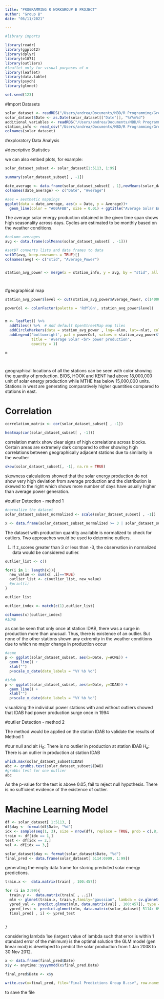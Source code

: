 ```yaml
---
title: "PROGRAMMING R WORKGROUP B PROJECT"
author: "Group B"
date: "06/11/2021"

---
```


```r

#library imports

library(readr)
library(ggplot2)
library(dplyr)
library(e1071)
library(outliers)
#leaflet only for visual purposes of m
library(leaflet)
library(data.table)
library(psych)
library(glmnet)

set.seed(123)

```

#Import Datasets


```r

solar_dataset <- readRDS("/Users/andrea/Documents/MBD/R Programming/Group Project Nov 6/solar_dataset.RData")
solar_dataset$Date <- as.Date(solar_dataset[["Date"]], "%Y%m%d")
additional_variables <- readRDS("/Users/andrea/Documents/MBD/R Programming/Group Project Nov 6/additional_variables.RData")
station_info <- read_csv("/Users/andrea/Documents/MBD/R Programming/Group Project Nov 6/station_info.csv")
colnames(solar_dataset)

```

#exploratory Data Analysis 

#descriptive Statistics

we can also embed plots, for example:

```r

solar_dataset_subset <- solar_dataset[1:5113, 1:99]

summary(solar_dataset_subset[ , -1])

```

```r

date_average <- data.frame(solar_dataset_subset[ , 1],rowMeans(solar_dataset_subset[ , -1]))
colnames(date_average) <- c("Date", "Average")

#aes = aesthetic mappings
ggplot(data = date_average, aes(x = Date, y = Average))+
  geom_line(color = "#00AFBB", size = 0.01) + ggtitle("Average Solar Energy Production across stations (1994-2007)")+ theme(plot.title = element_text(hjust = 0.5))

```

The average solar energy production obtained in the given time span shows high seasonality across days. Cycles are estimated to be monthly based on the weather conditions. 


```r


#column averages
avg <- data.frame(colMeans(solar_dataset_subset[ , -1]))

#setDT converts lists and data frames to data
setDT(avg, keep.rownames = TRUE)[]
colnames(avg) <- c("stid", "Average_Power")


station_avg_power <- merge(x = station_info, y = avg, by = "stid", all = TRUE)




```


#geographical map

```r


station_avg_power$level <- cut(station_avg_power$Average_Power, c(14000000,15000000,16000000, 17000000, 18000000, 19000000), labels = c("<15mn", "15-16mn", "16-17mn", "17-18mn", ">18mn"))

powerCol <- colorFactor(palette = 'RdYlGn', station_avg_power$level)


m <- leaflet() %>%
  addTiles() %>%  # Add default OpenStreetMap map tiles
  addCircleMarkers(data = station_avg_power , lng=~elon, lat=~nlat, color = ~powerCol(level), popup = ~stid) %>%
  addLegend('bottomright', pal = powerCol, values = station_avg_power$level,
            title = 'Average Solar <br> power production',
            opacity = 1)

m




```


geographical locations of all the stations can be seen with color showing the quantity of production.  BIOS, HOOK and KENT had above 18,000,000 unit of solar energy production while MTHE has below 15,000,000 units. Stations in west are generating comparatively higher quantities compared to stations in east. 


# Correlation

```r

correlation_matrix <- cor(solar_dataset_subset[ , -1])

heatmap(cor(solar_dataset_subset[ , -1]))

```

correlation matrix show clear signs of high correlations across blocks. Certain areas are extremely dark compared to other showing high correlations between geographically adjacent stations due to similarity in the weather


```r

skew(solar_dataset_subset[, -1], na.rm = TRUE)


```


skewness calculations showed that the solar energy production do not show very high deviation from average production and the distribution is skewed to the right which shows more number of days have usually higher than average power generation. 

#outlier Detection - method 1

```r
#normalize the dataset
solar_dataset_subset_normalized <- scale(solar_dataset_subset[ , -1])

x <- data.frame(solar_dataset_subset_normalized >= 3 | solar_dataset_subset_normalized <=-3)

```

The dataset with production quantity available is normalized to check for outliers. Two approaches would be used to determine outliers. 

1) If z_scores greater than 3 or less than -3, the observation in normalized data would be considered outlier. 

```r

outlier_list <- c()

for(i in 1: length(x)){
  new_value <- sum(x[ ,i]==TRUE)
  outlier_list <- c(outlier_list, new_value)
  #print(i)
}

outlier_list

outlier_index <- match(c(1),outlier_list)

colnames(x)[outlier_index]
#IDAB

```

as can be seen that only once at station IDAB, there was a surge in production more than unusual. Thus, there is existence of an outlier. But none of the other stations shown any extremity in the weather conditions due to which no major change in production occur


```r
#acme
p <- ggplot(solar_dataset_subset, aes(x=Date, y=ACME)) +
  geom_line() + 
  xlab("")
  p+scale_x_date(date_labels = "%Y %b %d")

#idab
p <- ggplot(solar_dataset_subset, aes(x=Date, y=IDAB)) +
  geom_line() + 
  xlab("")
  p+scale_x_date(date_labels = "%Y %b %d")

```

visualizing the individual power stations with and without outliers showed that IDAB had power production surge once in 1994 

#outlier Detection - method 2

The method would be applied on the station IDAB to validate the results of Method 1

#our null and alt
$H_0:$ There is no outlier in production at station IDAB
$H_a:$ There is an outlier in production at station IDAB

```r

which.max(solar_dataset_subset$IDAB)
abc <- grubbs.test(solar_dataset_subset$IDAB)
#grubbs test for one outlier
abc

```

As the p-value for the test is above 0.05, fail to reject null hypothesis. There is no sufficient evidence of the existence of outlier. 

# Machine Learning Model


```r


df <- solar_dataset[ 1:5113, ]
df$day <- format(df$Date, "%d")
idx <- sample(seq(1, 3), size = nrow(df), replace = TRUE, prob = c(.8, .2, .2))
train <- df[idx == 1,]
test <- df[idx == 2,]
val <- df[idx == 3,]

```




```r
solar_dataset$day <- format(solar_dataset$Date, "%d")
final_pred <- data.frame(solar_dataset[ 5114:6909, 1:99])

```

generating the empty data frame for storing predicted solar energy predictions.



```r

train.x <-  data.matrix(train[ , 100:457])

for (i in 2:99){
  train.y <-  data.matrix(train[ , ..i])
  mlm <- glmnet(train.x, train.y,family="gaussian", lambda = cv.glmnet(train.x, train.y)$lambda.1se)
  ypred_val <- predict.glmnet(mlm, data.matrix(val[ , 100:457]), type = c("response"))
  ypred_test <- predict.glmnet(mlm, data.matrix(solar_dataset[ 5114: 6909, 100:457]), type = c("response"))
  final_pred[ , i] <- ypred_test
  
  
}


```

considering lambda 1se (largest value of lambda such that error is within 1 standard error of the minimum) is the optimal solution the GLM model (gen linear mod) is developed to predict the solar production from 1 Jan 2008 to 30 Nov 2012.


```r


x <- data.frame(final_pred$Date)
x$y <- anytime::yyyymmdd(x$final_pred.Date)

final_pred$Date <- x$y

```


```r
write.csv(x=final_pred, file="Final Predictions Group B.csv", row.names = FALSE)
```


to save the file













